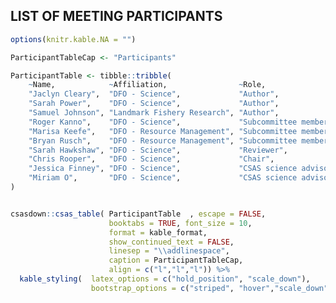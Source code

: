 ## LIST OF MEETING PARTICIPANTS {-}
<!--
[Mandatory.
The list is to include the name of each participant and their affiliation.]
-->

```r

options(knitr.kable.NA = "")

ParticipantTableCap <- "Participants"

ParticipantTable <- tibble::tribble( 
    ~Name,            ~Affiliation,                ~Role,
    "Jaclyn Cleary",  "DFO - Science",             "Author",
    "Sarah Power",    "DFO - Science",             "Author",   
    "Samuel Johnson", "Landmark Fishery Research", "Author",
    "Roger Kanno",    "DFO - Science",             "Subcommittee member",
    "Marisa Keefe",   "DFO - Resource Management", "Subcommittee member",
    "Bryan Rusch",    "DFO - Resource Management", "Subcommittee member",
    "Sarah Hawkshaw", "DFO - Science",             "Reviewer",
    "Chris Rooper",   "DFO - Science",             "Chair",    
    "Jessica Finney", "DFO - Science",             "CSAS science advisor",    
    "Miriam O",       "DFO - Science",             "CSAS science advisor",
)


csasdown::csas_table( ParticipantTable  , escape = FALSE,
                      booktabs = TRUE, font_size = 10,
                      format = kable_format,
                      show_continued_text = FALSE,
                      linesep = "\\addlinespace",
                      caption = ParticipantTableCap,
                      align = c("l","l","l")) %>%
  kable_styling(  latex_options = c("hold_position", "scale_down"),
                  bootstrap_options = c("striped", "hover","scale_down"))


```

\clearpage